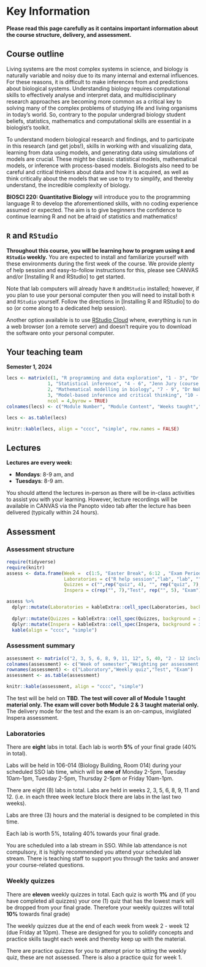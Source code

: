 
# Key Information {-}

<div class="alert alert-danger" role="alert">
<span><strong>**Please read this page carefully as it contains important information about the course structure, delivery, and assessment.**</span></strong>
</div>

## Course outline {-}

Living systems are the most complex systems in science, and biology is naturally variable and noisy due to its many internal and external influences. For these reasons, it is difficult to make inferences from and predictions about biological systems. Understanding biology requires computational skills to effectively analyse and interpret data, and multidisciplinary research approaches are becoming more common as a critical key to solving many of the complex problems of studying life and living organisms in today’s world. So, contrary to the popular undergrad biology student beliefs, statistics, mathematics and computational skills are essential in a biologist’s toolkit.

To understand modern biological research and findings, and to participate in this research (and get jobs!), skills in working with and visualizing data, learning from data using models, and generating data using simulations of models are crucial. These might be classic statistical models, mathematical models, or inference with process-based models. Biologists also need to be careful and critical thinkers about data and how it is acquired, as well as think critically about the models that we use to try to simplify, and thereby understand, the incredible complexity of biology.

**BIOSCI 220: Quantitative Biology** will introduce you to the programming language R to develop the aforementioned skills, with no coding experience assumed or expected. The aim is to give beginners the confidence to continue learning R and not be afraid of statistics and mathematics! 


##  `R` and `RStudio` {-}

<div class="alert alert-danger" role="alert"> 
<span><strong>Throughout this course, you will be learning how to program using `R` and `RStudio` weekly.</span></strong> You are expected to install and familiarize yourself with these environments during the first week of the course. We provide plenty of help session and easy-to-follow instructions for this, please see CANVAS and/or [Installing R and RStudio] to get started.
</div>

Note that lab computers will already have `R` and`RStudio` installed; however, if you plan to use your personal computer then you will need to install both `R` and `RStudio` yourself. Follow the directions in [Installing R and RStudio] to do so (or come along to a dedicated help session).

Another option available is to use [RStudio Cloud](https://rstudio.cloud/) where, everything is run in a web browser (on a remote server) and doesn't require you to download the software onto your personal computer.


## Your teaching team {-}

**Semester 1, 2024**

```r
lecs <- matrix(c(1, "R programming and data exploration", "1 - 3", "Dr Charlotte Jones-Todd", 
               1, "Statistical inference", "4 - 6", "Jenn Jury (course coordinator)", 
               2, "Mathematical modelling in biology", "7 - 9", "Dr Nobuto Takeuchi", 
               3, "Model-based inference and critical thinking", "10 - 12", "Assoc. Prof. Emma Carroll"), 
               ncol = 4,byrow = TRUE)
colnames(lecs) <- c("Module Number", "Module Content", "Weeks taught","Lecturer")

lecs <- as.table(lecs)
```

```r
knitr::kable(lecs, align = "cccc", "simple", row.names = FALSE)
```


## Lectures {-}

<div class="alert alert-danger" role="alert">

<span><strong>Lectures are every week:</span></strong>
 <ul>
  <li>**Mondays**: 8-9 am, and </li>
  <li>**Tuesdays**: 8-9 am. </li>
</ul>
</div>

You should attend the lectures in-person as there will be in-class activities to assist you with your learning. However, 
lecture recordings will be available in CANVAS via the Panopto video tab after the lecture has been delivered (typically within 24 hours).


## Assessment {-}

### Assessment structure {-}

```r
require(tidyverse)
require(knitr)
assess <- data.frame(Week =  c(1:5, "Easter Break", 6:12 , "Exam Period"), 
                     Laboratories = c("R help session","lab", "lab", "", "lab","", "lab", rep(c("","lab", "lab"), 2), ""), 
                     Quizzes = c("",rep("quiz", 4), "", rep("quiz", 7), ""), 
                     Inspera = c(rep("", 7),"Test", rep("", 5), "Exam"))

assess %>%
  dplyr::mutate(Laboratories = kableExtra::cell_spec(Laboratories, background = ifelse(Laboratories == "lab", "#ffb38a", 
  																																										 ifelse(Laboratories == "R help session", "#ffccd4", "")))) %>%
  dplyr::mutate(Quizzes = kableExtra::cell_spec(Quizzes, background = ifelse(Quizzes == "quiz", "#ADD8E6", ""))) %>%
  dplyr::mutate(Inspera = kableExtra::cell_spec(Inspera, background = ifelse(Inspera != "", "#CBC3E3", ""))) %>%
  kable(align = "cccc", "simple")
```

### Assessment summary {-}

```r
assessment <- matrix(c("2, 3, 5, 6, 8, 9, 11, 12", 5, 40, "2 - 12 inclusive", 1, 10, 7, 20, 20, "Exam period", 30, 30),ncol=3,byrow=TRUE)
colnames(assessment) <- c("Week of semester","Weighting per assessment (%)","Total weighting (%)")
rownames(assessment) <- c("Laboratory","Weekly quiz","Test", "Exam")
assessment <- as.table(assessment)
```
```r
knitr::kable(assessment, align = "cccc", "simple")
```

<div class="alert alert-danger" role="alert">
The test will be held on **TBD**. **The test will cover all of Module 1 taught material only. The exam will cover both Module 2 & 3 taught material only.**
The delivery mode for the test and the exam is an on-campus, invigilated Inspera assessment.
</div>


### Laboratories {-}

<div class="alert alert-danger" role="alert">
There are **eight** labs in total. Each lab is worth **5%** of your final grade (40% in total).
</div>

Labs will be held in 106-014 (Biology Building, Room 014) during your scheduled SSO lab time, which will be **one of** Monday 2-5pm, Tuesday 10am-1pm, Tuesday 2-5pm, Thursday 2-5pm or Friday 10am-1pm.

There are eight (8) labs in total. Labs are held in weeks 2, 3, 5, 6, 8, 9, 11 and 12. (i.e. in each three week lecture block there are labs in the last two weeks).

Labs are three (3) hours and the material is designed to be completed in this time. 

Each lab is worth 5%, totaling 40% towards your final grade.

You are scheduled into a lab stream in SSO. While lab attendance is not compulsory, it is highly recommended you attend your scheduled lab stream. There is teaching staff to support you through the tasks and answer your course-related questions.


### Weekly quizzes {-}

<div class="alert alert-danger" role="alert"> There are **eleven** weekly quizzes in total. Each quiz is worth **1%** and (if you have completed all quizzes) your one (1) quiz that has the lowest mark will be dropped from your final grade. Therefore your weekly quizzes will total **10%** towards final grade)
</div>

The weekly quizzes due at the end of each week from week 2 - week 12 (due Friday at 10pm). These are designed for you to solidify concepts and practice skills taught each week and thereby keep up with the material.

There are practice quizzes for you to attempt prior to sitting the weekly quiz, these are not assessed. There is also a practice quiz for week 1.


